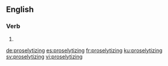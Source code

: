 ==English==

===Verb===
{{head|en|present participle}}

# {{present participle of|proselytize|lang=en}}

[[de:proselytizing]]
[[es:proselytizing]]
[[fr:proselytizing]]
[[ku:proselytizing]]
[[sv:proselytizing]]
[[vi:proselytizing]]